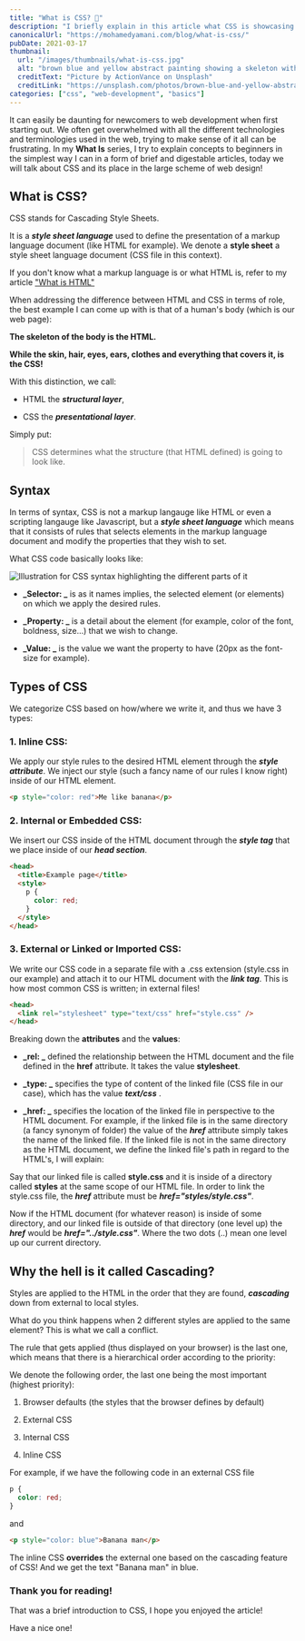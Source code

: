 ```yaml
---
title: "What is CSS? 🤔"
description: "I briefly explain in this article what CSS is showcasing its presentational part for web pages with a code snippet."
canonicalUrl: "https://mohamedyamani.com/blog/what-is-css/"
pubDate: 2021-03-17
thumbnail:
  url: "/images/thumbnails/what-is-css.jpg"
  alt: "brown blue and yellow abstract painting showing a skeleton with a mustache playing the guitar and singing"
  creditText: "Picture by ActionVance on Unsplash"
  creditLink: "https://unsplash.com/photos/brown-blue-and-yellow-abstract-painting-vjUokUWbFOs?utm_medium=referral&utm_source=mohamedyamani.com"
categories: ["css", "web-development", "basics"]
---
```


It can easily be daunting for newcomers to web development when first starting out. We often get overwhelmed with all the different technologies and terminologies used in the web, trying to make sense of it all can be frustrating. In my **What Is** series, I try to explain concepts to beginners in the simplest way I can in a form of brief and digestable articles, today we will talk about CSS and its place in the large scheme of web design!

## What is CSS?

CSS stands for Cascading Style Sheets.

It is a **_style sheet language_** used to define the presentation of a markup language document (like HTML for example). We denote a **style sheet** a style sheet language document (CSS file in this context).

If you don't know what a markup language is or what HTML is, refer to my article ["What is HTML"](https://yamanidev.hashnode.dev/what-is-html)

When addressing the difference between HTML and CSS in terms of role, the best example I can come up with is that of a human's body (which is our web page):

**The skeleton of the body is the HTML.**

**While the skin, hair, eyes, ears, clothes and everything that covers it, is the CSS!**

With this distinction, we call:

- HTML the **_structural layer_**,

- CSS the **_presentational layer_**.

Simply put:

> CSS determines what the structure (that HTML defined) is going to look like.

## Syntax

In terms of syntax, CSS is not a markup langauge like HTML or even a scripting langauge like Javascript, but a **_style sheet language_** which means that it consists of rules that selects elements in the markup language document and modify the properties that they wish to set.

What CSS code basically looks like:

![Illustration for CSS syntax highlighting the different parts of it](/images/css-syntax.png)

- **_Selector: _** is as it names implies, the selected element (or elements) on which we apply the desired rules.

- **_Property: _** is a detail about the element (for example, color of the font, boldness, size...) that we wish to change.

- **_Value: _** is the value we want the property to have (20px as the font-size for example).

## Types of CSS

We categorize CSS based on how/where we write it, and thus we have 3 types:

### 1. Inline CSS:

We apply our style rules to the desired HTML element through the **_style attribute_**. We inject our style (such a fancy name of our rules I know right) inside of our HTML element.

```html
<p style="color: red">Me like banana</p>
```

### 2. Internal or Embedded CSS:

We insert our CSS inside of the HTML document through the **_style tag_** that we place inside of our **_head section_**.

```html
<head>
  <title>Example page</title>
  <style>
    p {
      color: red;
    }
  </style>
</head>
```

### 3. External or Linked or Imported CSS:

We write our CSS code in a separate file with a .css extension (style.css in our example) and attach it to our HTML document with the **_link tag_**. This is how most common CSS is written; in external files!

```html
<head>
  <link rel="stylesheet" type="text/css" href="style.css" />
</head>
```

Breaking down the **attributes** and the **values**:

- **_rel: _** defined the relationship between the HTML document and the file defined in the **href** attribute. It takes the value **stylesheet**.

- **_type: _** specifies the type of content of the linked file (CSS file in our case), which has the value **_text/css_** .

- **_href: _** specifies the location of the linked file in perspective to the HTML document. For example, if the linked file is in the same directory (a fancy synonym of folder) the value of the **_href_** attribute simply takes the name of the linked file. If the linked file is not in the same directory as the HTML document, we define the linked file's path in regard to the HTML's, I will explain:

Say that our linked file is called **style.css** and it is inside of a directory called **styles** at the same scope of our HTML file. In order to link the style.css file, the **_href_** attribute must be **_href="styles/style.css"_**.

Now if the HTML document (for whatever reason) is inside of some directory, and our linked file is outside of that directory (one level up) the **_href_** would be **_href="../style.css"_**. Where the two dots (..) mean one level up our current directory.

## Why the hell is it called Cascading?

Styles are applied to the HTML in the order that they are found, **_cascading_** down from external to local styles.

What do you think happens when 2 different styles are applied to the same element? This is what we call a conflict.

The rule that gets applied (thus displayed on your browser) is the last one, which means that there is a hierarchical order according to the priority:

We denote the following order, the last one being the most important (highest priority):

1. Browser defaults (the styles that the browser defines by default)

2. External CSS

3. Internal CSS

4. Inline CSS

For example, if we have the following code in an external CSS file

```css
p {
  color: red;
}
```

and

```html
<p style="color: blue">Banana man</p>
```

The inline CSS **overrides** the external one based on the cascading feature of CSS!
And we get the text "Banana man" in blue.

### Thank you for reading!

That was a brief introduction to CSS, I hope you enjoyed the article!

Have a nice one!

